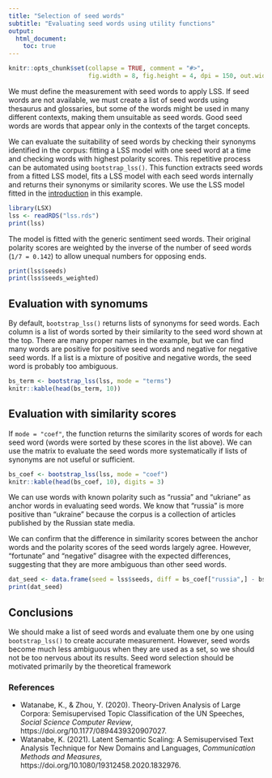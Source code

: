 ```yaml
---
title: "Selection of seed words"
subtitle: "Evaluating seed words using utility functions"
output: 
  html_document:
    toc: true
---
```


```r
knitr::opts_chunk$set(collapse = TRUE, comment = "#>", 
                      fig.width = 8, fig.height = 4, dpi = 150, out.width = 760)
```

We must define the measurement with seed words to apply LSS. If seed words are not available, we must create a list of seed words using thesaurus and glossaries, but some of the words might be used in many different contexts, making them unsuitable as seed words. Good seed words are words that appear only in the contexts of the target concepts.

We can evaluate the suitability of seed words by checking their synonyms identified in the corpus: fitting a LSS model with one seed word at a time and checking words with highest polarity scores. This repetitive process can be automated using `bootstrap_lss()`. This function extracts seed words from a fitted LSS model, fits a LSS model with each seed words internally and returns their synonyms or similarity scores. We use the LSS model fitted in the [introduction](basic.html) in this example.

```r
library(LSX)
lss <- readRDS("lss.rds")
print(lss)
```

The model is fitted with the generic sentiment seed words. Their original polarity scores are weighted by the inverse of the number of seed words (`1/7 = 0.142`) to allow unequal numbers for opposing ends.

```r
print(lss$seeds)
print(lss$seeds_weighted)
```

## Evaluation with synomums

By default, `bootstrap_lss()` returns lists of synonyms for seed words. Each column is a list of words sorted by their similarity to the seed word shown at the top. There are many proper names in the example, but we can find many words are positive for positive seed words and negative for negative seed words. If a list is a mixture of positive and negative words, the seed word is probably too ambiguous.

```r
bs_term <- bootstrap_lss(lss, mode = "terms")
knitr::kable(head(bs_term, 10))
```

## Evaluation with similarity scores

If `mode = "coef"`, the function returns the similarity scores of words for each seed word (words were sorted by these scores in the list above). We can use the matrix to evaluate the seed words more systematically if lists of synonyms are not useful or sufficient.

```r
bs_coef <- bootstrap_lss(lss, mode = "coef")
knitr::kable(head(bs_coef, 10), digits = 3)
```

We can use words with known polarity such as "russia" and "ukriane" as anchor words in evaluating seed words. We know that "russia" is more positive than "ukraine" because the corpus is a collection of articles published by the Russian state media.

We can confirm that the difference in similarity scores between the anchor words and the polarity scores of the seed words largely agree. However, "fortunate" and "negative" disagree with the expected differences, suggesting that they are more ambiguous than other seed words. 

```r
dat_seed <- data.frame(seed = lss$seeds, diff = bs_coef["russia",] - bs_coef["ukraine",])
print(dat_seed)
```

## Conclusions

We should make a list of seed words and evaluate them one by one using `bootstrap_lss()` to create accurate measurement. However, seed words become much less ambiguous when they are used as a set, so we should not be too nervous about its  results. Seed word selection should be motivated primarily by the theoretical framework

### References

- Watanabe, K., & Zhou, Y. (2020). Theory-Driven Analysis of Large Corpora: Semisupervised Topic Classification of the UN Speeches, *Social Science Computer Review*, https://doi.org/10.1177/0894439320907027.
- Watanabe, K. (2021). Latent Semantic Scaling: A Semisupervised Text Analysis Technique for New Domains and Languages, *Communication Methods and Measures*, https://doi.org/10.1080/19312458.2020.1832976.



